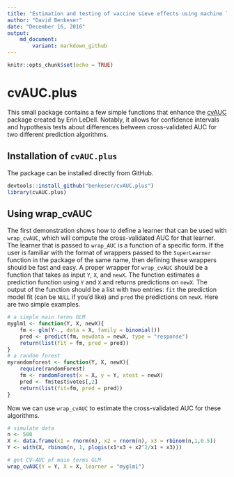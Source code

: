 ```yaml
---
title: "Estimation and testing of vaccine sieve effects using machine learning"
author: "David Benkeser"
date: "December 16, 2016"
output:
    md_document:
        variant: markdown_github
---
```


```r
knitr::opts_chunk$set(echo = TRUE)
```

# cvAUC.plus

This small package contains a few simple functions that enhance the [cvAUC](https://github.com/ledell/cvAUC) package created by Erin LeDell. Notably, it allows for confidence intervals and hypothesis tests about differences between cross-validated AUC for two different prediction algorithms.

## Installation of `cvAUC.plus`
The package can be installed directly from GitHub. 
```r
devtools::install_github("benkeser/cvAUC.plus")
library(cvAUC.plus)
```

## Using wrap_cvAUC

The first demonstration shows how to define a learner that can be used with `wrap_cvAUC`, which will compute the cross-validated AUC for that learner. The learner that is passed to `wrap_AUC` is a function of a specific form. If the user is familiar with the format of wrappers passed to the `SuperLearner` function in the package of the same name, then defining these wrappers should be fast and easy. A proper wrapper for `wrap_cvAUC` should be a function that takes as input `Y`, `X`, and `newX`. The function estimates a prediction function using `Y` and `X` and returns predictions on `newX`. The output of the function should be a list with two entries: `fit` the prediction model fit (can be `NULL` if you'd like)  and `pred` the predictions on `newX`. Here are two simple examples.

```r
# a simple main terms GLM
myglm1 <- function(Y, X, newX){
    fm <- glm(Y~., data = X, family = binomial())
    pred <- predict(fm, newdata = newX, type = "response")
    return(list(fit = fm, pred = pred))
}
# a random forest
myrandomforest <- function(Y, X, newX){
    require(randomForest)
    fm <- randomForest(x = X, y = Y, xtest = newX)
    pred <- fm$test$votes[,2]
    return(list(fit=fm, pred = pred))
}
```

Now we can use `wrap_cvAUC` to estimate the cross-validated AUC for these algorithms.
```r
# simulate data
n <- 500
X <- data.frame(x1 = rnorm(n), x2 = rnorm(n), x3 = rbinom(n,1,0.5))
Y <- with(X, rbinom(n, 1, plogis(x1*x3 + x2^2/x1 + x3)))

# get CV-AUC of main terms GLM
wrap_cvAUC(Y = Y, X = X, learner = "myglm1")
```



